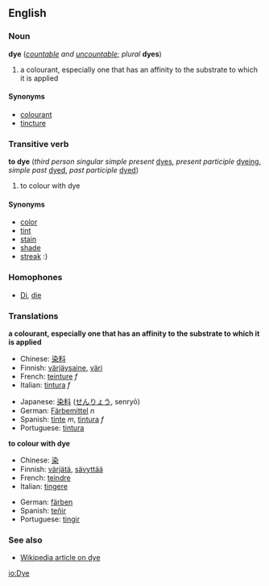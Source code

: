 ==English==
===Noun===
'''dye''' (''[[countable]] and [[uncountable]]''; ''plural'' '''dyes''')
#a colourant, especially one that has an affinity to the substrate to which it is applied

====Synonyms====
*[[colourant]]
*[[tincture]]

===Transitive verb===
'''to dye''' (''third person singular simple present'' [[dyes]], ''present participle'' [[dyeing]], ''simple past'' [[dyed]], ''past participle'' [[dyed]])
#to colour with dye

====Synonyms====
*[[color]]
*[[tint]]
*[[stain]]
*[[shade]]
*[[streak]] :)

===Homophones===
*[[Di]], [[die]]

=== Translations ===
'''a colourant, especially one that has an affinity to the substrate to which it is applied'''
{{top}}
*Chinese: [[染]][[料]]
*Finnish: [[värjäysaine]], [[väri]]
*French: [[teinture]] ''f''
*Italian: [[tintura]] ''f''
{{mid}}
*Japanese: [[染料]] ([[せんりょう]], senry&#333;)
*German: [[Färbemittel]] ''n''
*Spanish: [[tinte]] ''m'', [[tintura]] ''f''
*Portuguese: [[tintura]]
{{bottom}}

'''to colour with dye'''
{{top}}
*Chinese: [[染]]
*Finnish: [[värjätä]], [[sävyttää]]
*French: [[teindre]]
*Italian: [[tingere]]
{{mid}}
*German: [[färben]]
*Spanish: [[teñir]]
*Portuguese: [[tingir]]
{{bottom}}

===See also===
*[[w:Dye|Wikipedia article on dye]]

[[io:Dye]]